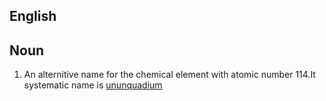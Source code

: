 ==English==


==Noun==
{{en|sg=[[eka]]-[[lead]]-}}

#{{element}}An alternitive name for the chemical element with atomic number 114.It systematic name is [[ununquadium]]